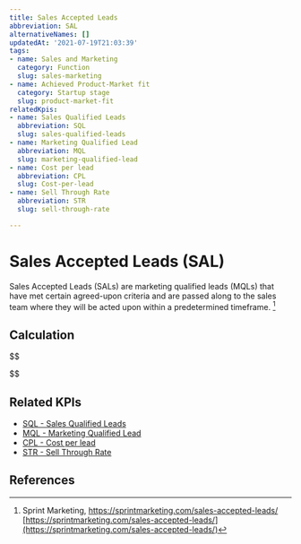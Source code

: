 ```yaml
---
title: Sales Accepted Leads
abbreviation: SAL
alternativeNames: []
updatedAt: '2021-07-19T21:03:39'
tags:
- name: Sales and Marketing
  category: Function
  slug: sales-marketing
- name: Achieved Product-Market fit
  category: Startup stage
  slug: product-market-fit
relatedKpis:
- name: Sales Qualified Leads
  abbreviation: SQL
  slug: sales-qualified-leads
- name: Marketing Qualified Lead
  abbreviation: MQL
  slug: marketing-qualified-lead
- name: Cost per lead
  abbreviation: CPL
  slug: Cost-per-lead
- name: Sell Through Rate
  abbreviation: STR
  slug: sell-through-rate

---
```


# Sales Accepted Leads (SAL)

Sales Accepted Leads (SALs) are marketing qualified leads (MQLs) that have met certain agreed-upon criteria and are passed along to the sales team where they will be acted upon within a predetermined timeframe. [^1]

## Calculation

$$

$$



## Related KPIs

- [SQL - Sales Qualified Leads](/en/kpis/sales-qualified-leads)
- [MQL - Marketing Qualified Lead](/en/kpis/marketing-qualified-lead)
- [CPL - Cost per lead](/en/kpis/Cost-per-lead)
- [STR - Sell Through Rate](/en/kpis/sell-through-rate)

## References

[^1]: Sprint Marketing, https://sprintmarketing.com/sales-accepted-leads/ [https://sprintmarketing.com/sales-accepted-leads/](https://sprintmarketing.com/sales-accepted-leads/)
